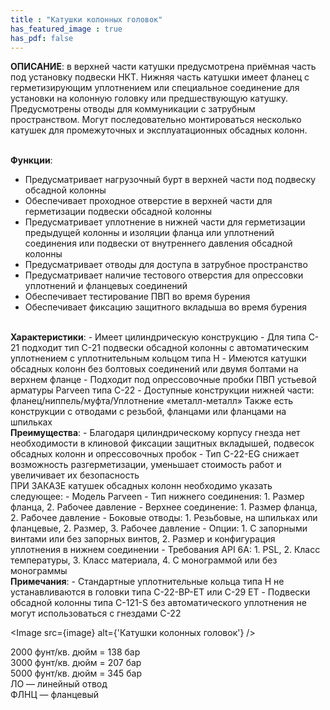 ```yaml
---
title : "Катушки колонных головок"
has_featured_image : true
has_pdf: false
---
```


<strong>ОПИСАНИЕ</strong>: в верхней части катушки предусмотрена приёмная часть под установку подвески НКТ. Нижняя часть катушки имеет фланец с герметизирующим уплотнением или специальное соединение для установки на колонную головку или предшествующую катушку. Предусмотрены отводы для коммуникации с затрубным пространством. Могут последовательно монтироваться несколько катушек для промежуточных и эксплуатационных обсадных колонн. <br /><br />

<strong>Функции</strong>:
- Предусматривает нагрузочный бурт в верхней части под подвеску обсадной колонны
- Обеспечивает проходное отверстие в верхней части для герметизации подвески обсадной колонны
- Предусматривает уплотнение в нижней части для герметизации предыдущей колонны и изоляции фланца или уплотнений соединения или подвески от внутреннего давления обсадной колонны
- Предусматривает отводы для доступа в затрубное пространство
- Предусматривает наличие тестового отверстия для опрессовки уплотнений и фланцевых соединений
- Обеспечивает тестирование ПВП во время бурения
- Обеспечивает фиксацию защитного вкладыша во время бурения
<br />
<strong>Характеристики</strong>:
- Имеет цилиндрическую конструкцию
- Для типа C-21 подходит тип C-21 подвески обсадной колонны с автоматическим уплотнением с уплотнительным кольцом типа H
- Имеются катушки обсадных колонн без болтовых соединений или двумя болтами на верхнем фланце
- Подходит под опрессовочные пробки ПВП устьевой арматуры Parveen типа C-22
- Доступные конструкции нижней части: фланец/ниппель/муфта/Уплотнение «металл-металл»
 Также есть конструкции с отводами с резьбой, фланцами или фланцами на шпильках
<br />
<strong>Преимущества</strong>:
- Благодаря цилиндрическому корпусу гнезда нет необходимости в клиновой фиксации защитных вкладышей, подвесок обсадных колонн и опрессовочных пробок
- Тип C-22-EG снижает возможность разгерметизации, уменьшает стоимость работ и увеличивает их безопасность
<br />
ПРИ ЗАКАЗЕ катушек обсадных колонн необходимо указать следующее:
- Модель Parveen
- Тип нижнего соединения: 1. Размер фланца, 2. Рабочее давление
- Верхнее соединение: 1. Размер фланца, 2. Рабочее давление
- Боковые отводы: 1. Резьбовые, на шпильках или фланцевые, 2. Размер, 3. Рабочее давление
- Опции: 1. С запорными винтами или без запорных винтов, 2. Размер и конфигурация уплотнения в нижнем соединении
- Требования API 6A: 1. PSL, 2. Класс температуры, 3. Класс материала, 4. С монограммой или без монограммы
<br />
<strong>Примечания</strong>:
- Стандартные уплотнительные кольца типа H не устанавливаются в головки типа C-22-BP-ET или C-29 ET
- Подвески обсадной колонны типа C-121-S без автоматического уплотнения не могут использоваться с гнездами C-22



<Image src={image} alt={'Катушки колонных головок'} />

2000 фунт/кв. дюйм = 138 бар<br />
3000 фунт/кв. дюйм = 207 бар<br />
5000 фунт/кв. дюйм = 345 бар<br />
ЛО — линейный отвод<br />
ФЛНЦ — фланцевый
